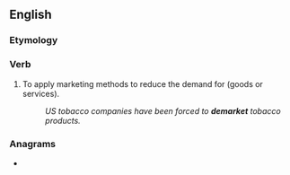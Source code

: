 ==English==

===Etymology===
{{prefix|en|de|market}}

===Verb===
{{en-verb}}

# {{lb|en|transitive}} To apply marketing methods to reduce the demand for (goods or services).
#: ''US tobacco companies have been forced to '''demarket''' tobacco products.''

===Anagrams===
* {{anagrams|en|a=adeekmrt|marketed}}